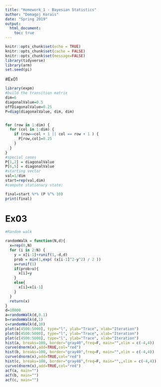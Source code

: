 ```yaml
---
title: "Homework_1 - Bayesian Statistics"
author: "Domagoj Korais"
date: "Spring 2019"
output: 
  html_document:
    toc: true
---
```


```r
knitr::opts_chunk$set(echo = TRUE)
knitr::opts_chunk$set(cache = FALSE)
knitr::opts_chunk$set(message=FALSE)
library(tidyverse)
library(arm)
set.seed(pi)
```

#Ex01
```r
library(expm)
#build the transition matrix
dim=6
diagonalValue=0.5
offDiagonalValue=0.25
P=diag(diagonalValue, dim, dim)


for (row in 1:dim) {
  for (col in 1:dim) {
    if (row==col + 1 || col == row + 1 ) {
      P[row,col]=0.25
    }  
  }
}
#special cases
P[1,2] = diagonalValue
P[6,5] = diagonalValue
#starting vector
val=1/dim
start=rep(val,dim)
#compute stationary state:

final=start %*% (P %^% 10)
print(final)  


```

# Ex03
```r
#Random walk

randomWalk = function(N,d){
  x=rep(0,N)
  for (i in 2:N) {
    y = x[i-1]+runif(1,-d,d)
    prob = min(1,exp( (x[i-1]^2-y^2) / 2 )) 
    u=runif(1)
    if(prob>u){
      x[i]=y  
    }
    else{
      x[i]=x[i-1]
    }
  }
  return(x)
}
d=10000
a=randomWalk(d,0.1)
b=randomWalk(d,1)
c=randomWalk(d,10)
plot(a[4500:5000], type="l", ylab="Trace", xlab="Iteration")
plot(b[4500:5000], type="l", ylab="Trace", xlab="Iteration")
plot(c[4500:5000], type="l", ylab="Trace", xlab="Iteration")
hist(a, breaks=100, border="gray40",freq=F, main="",xlim = c(-4,4))
curve(dnorm(x),add=TRUE,col="red")
hist(b, breaks=100, border="gray40",freq=F, main="",xlim = c(-4,4))
curve(dnorm(x),add=TRUE,col="red")
hist(c, breaks=100, border="gray40",freq=F, main="",,xlim = c(-4,4))
curve(dnorm(x),add=TRUE,col="red")
acf(a, main="")
acf(b, main="")
acf(c, main="")

```